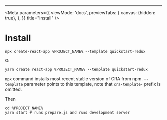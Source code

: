 ---


<Meta
  parameters={{
    viewMode: 'docs',
    previewTabs: {
      canvas: {hidden: true},
    },
  }}
  title="Install"
/>

# Install

```shell script
npx create-react-app %PROJECT_NAME% --template quickstart-redux
```

Or

```shell script
yarn create react-app %PROJECT_NAME% --template quickstart-redux
```

`npx` command installs most recent stable version of CRA from npm. `--template` parameter points to this template, note that `cra-template-` prefix is omitted.

Then

```shell script
cd %PROJECT_NAME%
yarn start # runs prepare.js and runs development server
```
